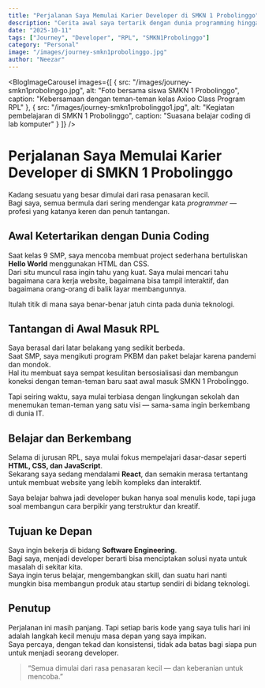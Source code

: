 ```yaml
---
title: "Perjalanan Saya Memulai Karier Developer di SMKN 1 Probolinggo"
description: "Cerita awal saya tertarik dengan dunia programming hingga akhirnya memilih jurusan RPL di SMKN 1 Probolinggo."
date: "2025-10-11"
tags: ["Journey", "Developer", "RPL", "SMKN1Probolinggo"]
category: "Personal"
image: "/images/journey-smkn1probolinggo.jpg"
author: "Neezar"
---
```


<BlogImageCarousel
  images={[
    {
      src: "/images/journey-smkn1probolinggo.jpg",
      alt: "Foto bersama siswa SMKN 1 Probolinggo",
      caption: "Kebersamaan dengan teman-teman kelas Axioo Class Program RPL"
    },
    {
      src: "/images/journey-smkn1probolinggo1.jpg",
      alt: "Kegiatan pembelajaran di SMKN 1 Probolinggo",
      caption: "Suasana belajar coding di lab komputer"
    }
  ]}
/>

# Perjalanan Saya Memulai Karier Developer di SMKN 1 Probolinggo

Kadang sesuatu yang besar dimulai dari rasa penasaran kecil.  
Bagi saya, semua bermula dari sering mendengar kata *programmer* — profesi yang katanya keren dan penuh tantangan.

## Awal Ketertarikan dengan Dunia Coding

Saat kelas 9 SMP, saya mencoba membuat project sederhana bertuliskan **Hello World** menggunakan HTML dan CSS.  
Dari situ muncul rasa ingin tahu yang kuat. Saya mulai mencari tahu bagaimana cara kerja website, bagaimana bisa tampil interaktif, dan bagaimana orang-orang di balik layar membangunnya.

Itulah titik di mana saya benar-benar jatuh cinta pada dunia teknologi.

## Tantangan di Awal Masuk RPL

Saya berasal dari latar belakang yang sedikit berbeda.  
Saat SMP, saya mengikuti program PKBM dan paket belajar karena pandemi dan mondok.  
Hal itu membuat saya sempat kesulitan bersosialisasi dan membangun koneksi dengan teman-teman baru saat awal masuk SMKN 1 Probolinggo.  

Tapi seiring waktu, saya mulai terbiasa dengan lingkungan sekolah dan menemukan teman-teman yang satu visi — sama-sama ingin berkembang di dunia IT.

## Belajar dan Berkembang

Selama di jurusan RPL, saya mulai fokus mempelajari dasar-dasar seperti **HTML, CSS, dan JavaScript**.  
Sekarang saya sedang mendalami **React**, dan semakin merasa tertantang untuk membuat website yang lebih kompleks dan interaktif.  

Saya belajar bahwa jadi developer bukan hanya soal menulis kode, tapi juga soal membangun cara berpikir yang terstruktur dan kreatif.

## Tujuan ke Depan

Saya ingin bekerja di bidang **Software Engineering**.  
Bagi saya, menjadi developer berarti bisa menciptakan solusi nyata untuk masalah di sekitar kita.  
Saya ingin terus belajar, mengembangkan skill, dan suatu hari nanti mungkin bisa membangun produk atau startup sendiri di bidang teknologi.

## Penutup

Perjalanan ini masih panjang. Tapi setiap baris kode yang saya tulis hari ini adalah langkah kecil menuju masa depan yang saya impikan.  
Saya percaya, dengan tekad dan konsistensi, tidak ada batas bagi siapa pun untuk menjadi seorang developer.

> “Semua dimulai dari rasa penasaran kecil — dan keberanian untuk mencoba.”

